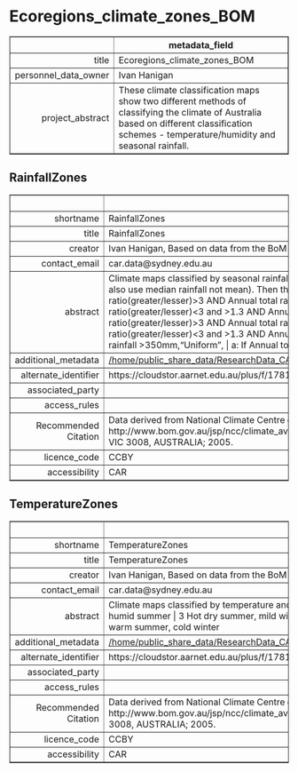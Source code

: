 Ecoregions_climate_zones_BOM
===
<!-- html table generated in R 3.6.0 by xtable 1.8-4 package -->
<!-- Fri May 22 19:14:58 2020 -->
<table border=1>
<tr> <th>  </th> <th> metadata_field </th>  </tr>
  <tr> <td align="right"> title </td> <td> Ecoregions_climate_zones_BOM </td> </tr>
  <tr> <td align="right"> personnel_data_owner </td> <td> Ivan Hanigan </td> </tr>
  <tr> <td align="right"> project_abstract </td> <td> These climate classification maps show two different methods of classifying the climate of Australia based on different classification schemes - temperature/humidity and seasonal rainfall. </td> </tr>
   </table>



RainfallZones
---
<!-- html table generated in R 3.6.0 by xtable 1.8-4 package -->
<!-- Fri May 22 19:14:58 2020 -->
<table border=1>
<tr> <th>  </th> <th> metadata_field </th>  </tr>
  <tr> <td align="right"> shortname </td> <td> RainfallZones </td> </tr>
  <tr> <td align="right"> title </td> <td> RainfallZones </td> </tr>
  <tr> <td align="right"> creator </td> <td> Ivan Hanigan, Based on data from the BoM </td> </tr>
  <tr> <td align="right"> contact_email </td> <td> car.data@sydney.edu.au </td> </tr>
  <tr> <td align="right"> abstract </td> <td> Climate maps classified by seasonal rainfall.  |  | November - April (summer) and May - October (winter)â€“ they also use median rainfall not mean).  Then the following rules were followed: |  | sd: If summer>winter AND ratio(greater/lesser)>3 AND Annual total rainfall >350mm = "Summer Dominant" | s: If summer>winter AND ratio(greater/lesser)<3 and >1.3 AND Annual total rainfall >350mm = "Summer" | wd: If winter>summer AND ratio(greater/lesser)>3 AND Annual total rainfall >350mm = "Winter Dominant" | w: If winter>summerAND ratio(greater/lesser)<3 and >1.3 AND Annual total rainfall >350mm = "Winter" | u: If ratio <1.3 AND Annual total rainfall >350mm,"Uniform", | a: If Annual total rainfall < 350mm,"Arid" |  </td> </tr>
  <tr> <td align="right"> additional_metadata </td> <td> <a href = "/home/public_share_data/ResearchData_CAR/Environment_General/Ecoregions_climate_zones_BOM/RainfallZones" target = "_blank">/home/public_share_data/ResearchData_CAR/Environment_General/Ecoregions_climate_zones_BOM/RainfallZones</a> </td> </tr>
  <tr> <td align="right"> alternate_identifier </td> <td> https://cloudstor.aarnet.edu.au/plus/f/1781650133 </td> </tr>
  <tr> <td align="right"> associated_party </td> <td>  </td> </tr>
  <tr> <td align="right"> access_rules </td> <td>  </td> </tr>
  <tr> <td align="right"> Recommended Citation </td> <td> Data derived from National Climate Centre of the Bureau of Meteorology: Climate Zone Classification. http://www.bom.gov.au/jsp/ncc/climate_averages/climate-classifications/index.jsp. 700 Collins Street Docklands VIC 3008, AUSTRALIA; 2005. </td> </tr>
  <tr> <td align="right"> licence_code </td> <td> CCBY </td> </tr>
  <tr> <td align="right"> accessibility </td> <td> CAR </td> </tr>
   </table>



TemperatureZones
---
<!-- html table generated in R 3.6.0 by xtable 1.8-4 package -->
<!-- Fri May 22 19:14:58 2020 -->
<table border=1>
<tr> <th>  </th> <th> metadata_field </th>  </tr>
  <tr> <td align="right"> shortname </td> <td> TemperatureZones </td> </tr>
  <tr> <td align="right"> title </td> <td> TemperatureZones </td> </tr>
  <tr> <td align="right"> creator </td> <td> Ivan Hanigan, Based on data from the BoM </td> </tr>
  <tr> <td align="right"> contact_email </td> <td> car.data@sydney.edu.au </td> </tr>
  <tr> <td align="right"> abstract </td> <td> Climate maps classified by temperature and humidity.  |  | Grid-code	Classification | 1 	Hot humid summer | 2 	Warm humid summer | 3 	Hot dry summer, mild winter | 4 	Hot dry summer, cold winter | 5 	Warm summer, cool winter | 6 	Mild warm summer, cold winter </td> </tr>
  <tr> <td align="right"> additional_metadata </td> <td> <a href = "/home/public_share_data/ResearchData_CAR/Environment_General/Ecoregions_climate_zones_BOM/TemperatureZones" target = "_blank">/home/public_share_data/ResearchData_CAR/Environment_General/Ecoregions_climate_zones_BOM/TemperatureZones</a> </td> </tr>
  <tr> <td align="right"> alternate_identifier </td> <td> https://cloudstor.aarnet.edu.au/plus/f/1781598083 </td> </tr>
  <tr> <td align="right"> associated_party </td> <td>  </td> </tr>
  <tr> <td align="right"> access_rules </td> <td>  </td> </tr>
  <tr> <td align="right"> Recommended Citation </td> <td> Data derived from National Climate Centre of the Bureau of Meteorology: Climate Zone Classification. http://www.bom.gov.au/jsp/ncc/climate_averages/climate-classifications/index.jsp. 700 Collins Street Docklands VIC 3008, AUSTRALIA; 2005. </td> </tr>
  <tr> <td align="right"> licence_code </td> <td> CCBY </td> </tr>
  <tr> <td align="right"> accessibility </td> <td> CAR </td> </tr>
   </table>


